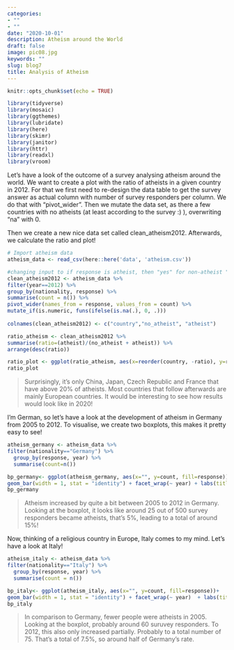 ```yaml
---
categories:
- ""
- ""
date: "2020-10-01"
description: Atheism around the World
draft: false
image: pic08.jpg
keywords: ""
slug: blog7
title: Analysis of Atheism
---
```


```r
knitr::opts_chunk$set(echo = TRUE)

library(tidyverse) 
library(mosaic)
library(ggthemes)
library(lubridate)
library(here)
library(skimr)
library(janitor)
library(httr)
library(readxl)
library(vroom)
```

Let's have a look of the outcome of a survey analysing atheism around the world. We want to create a plot with the ratio of atheists in a given country in 2012. For that we first need to re-design the data table to get the survey answer as actual column with number of survey responders per column. We do that with "pivot_wider". Then we mutate the data set, as there a few countries with no atheists (at least according to the survey :) ), overwriting "na" with 0. 

Then we create a new nice data set called clean_atheism2012. Afterwards, we calculate the ratio and plot!

```r
# Import atheism data
atheism_data <- read_csv(here::here('data', 'atheism.csv'))

#changing input to if response is atheist, then "yes" for non-atheist "no"
clean_atheism2012 <- atheism_data %>%
filter(year==2012) %>%
group_by(nationality, response) %>%
summarise(count = n()) %>%
pivot_wider(names_from = response, values_from = count) %>%
mutate_if(is.numeric, funs(ifelse(is.na(.), 0, .))) 
  
colnames(clean_atheism2012) <- c("country","no_atheist", "atheist") 

ratio_atheism <- clean_atheism2012 %>%
summarise(ratio=(atheist)/(no_atheist + atheist)) %>%
arrange(desc(ratio)) 

ratio_plot <- ggplot(ratio_atheism, aes(x=reorder(country, -ratio), y=ratio)) + geom_point()+  theme(axis.text.x = element_text(angle = 90, vjust = 0.5, hjust=1)) + labs(title="Ratio of Atheists per Country in 2012", y="Atheist ratio out of total survey responders") + theme(axis.title.x=element_blank(),plot.title = element_text(size=12, face="bold"), axis.title = element_text(size=6)) 
ratio_plot

```
> Surprisingly, it's only China, Japan, Czech Republic and France that have above 20% of atheists. Most countries that follow afterwards are mainly European countries. It would be interesting to see how results would look like in 2020! 


I'm German, so let's have a look at the development of atheism in Germany from 2005 to 2012. To visualise, we create two boxplots, this makes it pretty easy to see!
```r
atheism_germany <- atheism_data %>%
filter(nationality=="Germany") %>%
  group_by(response, year) %>%
  summarise(count=n())

bp_germany<- ggplot(atheism_germany, aes(x="", y=count, fill=response))+
geom_bar(width = 1, stat = "identity") + facet_wrap(~ year) + labs(title="Development of atheism in Germany", subtitle="From 2005 to 2012", y="Number of survey responders") +  theme(axis.title.x=element_blank(),plot.title = element_text(size=12, face="bold"), axis.title = element_text(size=10)) 
bp_germany
```
> Atheism increased by quite a bit between 2005 to 2012 in Germany. Looking at the boxplot, it looks like around 25 out of 500 survey responders became atheists, that's 5%, leading to a total of around 15%!


Now, thinking of a religious country in Europe, Italy comes to my mind. Let's have a look at Italy!

```r
atheism_italy <- atheism_data %>%
filter(nationality=="Italy") %>%
  group_by(response, year) %>%
  summarise(count = n())

bp_italy<- ggplot(atheism_italy, aes(x="", y=count, fill=response))+
geom_bar(width = 1, stat = "identity") + facet_wrap(~ year)  + labs(title="Development of atheism in Italy", subtitle="From 2005 to 2012", y="Number of survey responders") +  theme(axis.title.x=element_blank(),plot.title = element_text(size=12, face="bold"), axis.title = element_text(size=10)) 
bp_italy
```
>In comparison to Germany, fewer people were atheists in 2005. Looking at the boxplot, probably around 60 suruvey responders. To 2012, this also only increased partially. Probably to a total number of 75. That's a total of 7.5%, so around half of Germany's rate.

